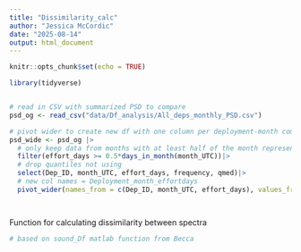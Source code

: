 ```yaml
---
title: "Dissimilarity_calc"
author: "Jessica McCordic"
date: "2025-08-14"
output: html_document
---
```


```r
knitr::opts_chunk$set(echo = TRUE)
```


```r

library(tidyverse)


# read in CSV with summarized PSD to compare
psd_og <- read_csv("data/Df_analysis/All_deps_monthly_PSD.csv")

# pivot wider to create new df with one column per deployment-month combination
psd_wide <- psd_og |>
  # only keep data from months with at least half of the month represented
  filter(effort_days >= 0.5*days_in_month(month_UTC))|>
  # drop quantiles not using
  select(Dep_ID, month_UTC, effort_days, frequency, qmed)|>
  # new col names = Deployment_month_effortdays
  pivot_wider(names_from = c(Dep_ID, month_UTC, effort_days), values_from = c(qmed))




```


Function for calculating dissimilarity between spectra

```r

# based on sound_Df matlab function from Becca







```